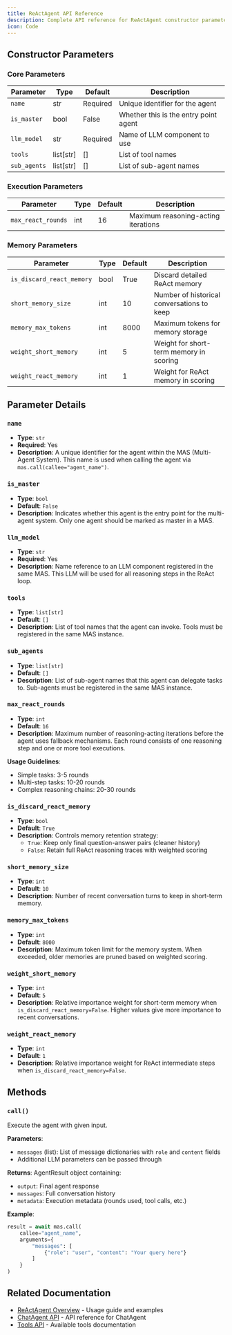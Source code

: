 ```yaml
---
title: ReActAgent API Reference
description: Complete API reference for ReActAgent constructor parameters and methods
icon: Code
---
```


## Constructor Parameters

### Core Parameters

| Parameter | Type | Default | Description |
|-----------|------|---------|-------------|
| `name` | str | Required | Unique identifier for the agent |
| `is_master` | bool | False | Whether this is the entry point agent |
| `llm_model` | str | Required | Name of LLM component to use |
| `tools` | list[str] | [] | List of tool names |
| `sub_agents` | list[str] | [] | List of sub-agent names |

### Execution Parameters

| Parameter | Type | Default | Description |
|-----------|------|---------|-------------|
| `max_react_rounds` | int | 16 | Maximum reasoning-acting iterations |

### Memory Parameters

| Parameter | Type | Default | Description |
|-----------|------|---------|-------------|
| `is_discard_react_memory` | bool | True | Discard detailed ReAct memory |
| `short_memory_size` | int | 10 | Number of historical conversations to keep |
| `memory_max_tokens` | int | 8000 | Maximum tokens for memory storage |
| `weight_short_memory` | int | 5 | Weight for short-term memory in scoring |
| `weight_react_memory` | int | 1 | Weight for ReAct memory in scoring |

## Parameter Details

### `name`
- **Type**: `str`
- **Required**: Yes
- **Description**: A unique identifier for the agent within the MAS (Multi-Agent System). This name is used when calling the agent via `mas.call(callee="agent_name")`.

### `is_master`
- **Type**: `bool`
- **Default**: `False`
- **Description**: Indicates whether this agent is the entry point for the multi-agent system. Only one agent should be marked as master in a MAS.

### `llm_model`
- **Type**: `str`
- **Required**: Yes
- **Description**: Name reference to an LLM component registered in the same MAS. This LLM will be used for all reasoning steps in the ReAct loop.

### `tools`
- **Type**: `list[str]`
- **Default**: `[]`
- **Description**: List of tool names that the agent can invoke. Tools must be registered in the same MAS instance.

### `sub_agents`
- **Type**: `list[str]`
- **Default**: `[]`
- **Description**: List of sub-agent names that this agent can delegate tasks to. Sub-agents must be registered in the same MAS instance.

### `max_react_rounds`
- **Type**: `int`
- **Default**: `16`
- **Description**: Maximum number of reasoning-acting iterations before the agent uses fallback mechanisms. Each round consists of one reasoning step and one or more tool executions.

**Usage Guidelines**:
- Simple tasks: 3-5 rounds
- Multi-step tasks: 10-20 rounds
- Complex reasoning chains: 20-30 rounds

### `is_discard_react_memory`
- **Type**: `bool`
- **Default**: `True`
- **Description**: Controls memory retention strategy:
  - `True`: Keep only final question-answer pairs (cleaner history)
  - `False`: Retain full ReAct reasoning traces with weighted scoring

### `short_memory_size`
- **Type**: `int`
- **Default**: `10`
- **Description**: Number of recent conversation turns to keep in short-term memory.

### `memory_max_tokens`
- **Type**: `int`
- **Default**: `8000`
- **Description**: Maximum token limit for the memory system. When exceeded, older memories are pruned based on weighted scoring.

### `weight_short_memory`
- **Type**: `int`
- **Default**: `5`
- **Description**: Relative importance weight for short-term memory when `is_discard_react_memory=False`. Higher values give more importance to recent conversations.

### `weight_react_memory`
- **Type**: `int`
- **Default**: `1`
- **Description**: Relative importance weight for ReAct intermediate steps when `is_discard_react_memory=False`.

## Methods

### `call()`

Execute the agent with given input.

**Parameters**:
- `messages` (list): List of message dictionaries with `role` and `content` fields
- Additional LLM parameters can be passed through

**Returns**: AgentResult object containing:
- `output`: Final agent response
- `messages`: Full conversation history
- `metadata`: Execution metadata (rounds used, tool calls, etc.)

**Example**:
```python
result = await mas.call(
    callee="agent_name",
    arguments={
        "messages": [
            {"role": "user", "content": "Your query here"}
        ]
    }
)
```

## Related Documentation

- [ReActAgent Overview](/docs/agents-react) - Usage guide and examples
- [ChatAgent API](/docs/agents-chat) - API reference for ChatAgent
- [Tools API](/docs/tools-function-hub) - Available tools documentation

